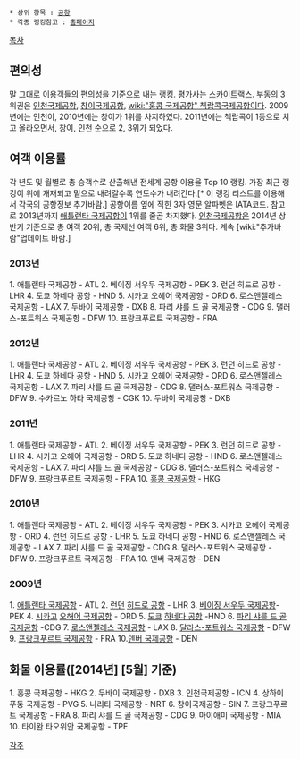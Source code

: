  * 상위 항목 : [[공항]]
 * 각종 랭킹참고 : [http://www.aci.aero/Data-Centre/Monthly-Traffic-Data/Passenger-Summary/Monthly 홈페이지]

[[목차]]

== 편의성 ==
말 그대로 이용객들의 편의성을 기준으로 내는 랭킹. 평가사는 [[스카이트랙스]]. 부동의 3위권은 [[인천국제공항]], [[창이국제공항]], [[wiki:"홍콩 국제공항" 첵랍콕국제공항]]이다. 2009년에는 인천이, 2010년에는 창이가 1위를 차지하였다. 2011년에는 첵랍콕이 1등으로 치고 올라오면서, 창이, 인천 순으로 2, 3위가 되었다.

== 여객 이용률 ==
각 년도 및 월별로 총 승객수로 산출해낸 전세계 공항 이용율 Top 10 랭킹. 가장 최근 랭킹이 위에 개재되고 밑으로 내려갈수록 연도수가 내려간다.[* 이 랭킹 리스트를 이용해서 각국의 공항정보 추가바람.] 공항이름 옆에 적힌 3자 영문 알파벳은 IATA코드. 참고로 2013년까지 [[애틀랜타 국제공항]]이 1위를 줄곧 차지했다. [[인천국제공항]]은 2014년 상반기 기준으로 총 여객 20위, 총 국제선 여객 6위, 총 화물 3위다. 계속 [wiki:"추가바람"업데이트 바람.]

=== 2013년 ===
1. 애틀랜타 국제공항 - ATL
2. 베이징 서우두 국제공항 - PEK
3. 런던 히드로 공항 - LHR
4. 도쿄 하네다 공항 - HND
5. 시카고 오헤어 국제공항 - ORD
6. 로스앤젤레스 국제공항 - LAX
7. 두바이 국제공항 - DXB
8. 파리 샤를 드 골 국제공항 - CDG
9. 댈러스-포트워스 국제공항 - DFW
10. 프랑크푸르트 국제공항 - FRA
=== 2012년 ===
1. 애틀랜타 국제공항 - ATL
2. 베이징 서우두 국제공항 - PEK
3. 런던 히드로 공항 - LHR
4. 도쿄 하네다 공항 - HND
5. 시카고 오헤어 국제공항 - ORD
6. 로스앤젤레스 국제공항 - LAX
7. 파리 샤를 드 골 국제공항 - CDG
8. 댈러스-포트워스 국제공항 - DFW
9. 수카르노 하타 국제공항 - CGK
10. 두바이 국제공항 - DXB
=== 2011년 ===
1. 애틀랜타 국제공항 - ATL
2. 베이징 서우두 국제공항 - PEK
3. 런던 히드로 공항 - LHR
4. 시카고 오헤어 국제공항 - ORD
5. 도쿄 하네다 공항 - HND
6. 로스앤젤레스 국제공항 - LAX
7. 파리 샤를 드 골 국제공항 - CDG
8. 댈러스-포트워스 국제공항 - DFW
9. 프랑크푸르트 국제공항 - FRA
10. [[홍콩 국제공항]] - HKG
=== 2010년 ===
1. 애틀랜타 국제공항 - ATL
2. 베이징 서우두 국제공항 - PEK
3. 시카고 오헤어 국제공항 - ORD
4. 런던 히드로 공항 - LHR
5. 도쿄 하네다 공항 - HND
6. 로스앤젤레스 국제공항 - LAX
7. 파리 샤를 드 골 국제공항 - CDG
8. 댈러스-포트워스 국제공항 - DFW
9. 프랑크푸르트 국제공항 - FRA
10. 덴버 국제공항 - DEN
=== 2009년 ===
1. [[애틀랜타 국제공항]] -  ATL
2. [[런던]] [[히드로 공항]] - LHR
3. [[베이징 서우두 국제공항]]- PEK
4. [[시카고]] [[오해어 국제공항]] - ORD
5. [[도쿄]] [[하네다 공항]] -HND
6. [[파리 샤를 드 골 국제공항]] -CDG
7. [[로스앤젤레스 국제공항]] - LAX
8. [[달라스-포트워스 국제공항]] - DFW
9. [[프랑크푸르트 국제공항]] - FRA
10.[[덴버 국제공항]] - DEN

== 화물 이용률([2014년] [5월] 기준) ==
1. 홍콩 국제공항 - HKG
2. 두바이 국제공항 - DXB
3. 인천국제공항 - ICN
4. 상하이 푸둥 국제공항 - PVG
5. 나리타 국제공항 - NRT
6. 창이국제공항 - SIN
7. 프랑크푸르트 국제공항 - FRA
8. 파리 샤를 드 골 국제공항 - CDG
9. 마이애미 국제공항 - MIA
10. 타이완 타오위안 국제공항 - TPE

[[각주]]
